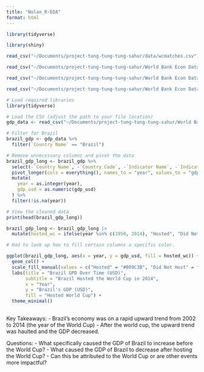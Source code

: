 ```yaml
---
title: "Nolan_R-EDA"
format: html
---
```



```r

library(tidyverse)

library(shiny)

```

```r
read_csv("~/Documents/project-tung-tung-tung-sahur/data/wcmatches.csv")
```



```r

read_csv("~/Documents/project-tung-tung-tung-sahur/World Bank Econ Data/API_NY.GDP.MKTP.CD_DS2_en_csv_v2_26433.csv")

read_csv("~/Documents/project-tung-tung-tung-sahur/World Bank Econ Data/Metadata_Country_API_NY.GDP.MKTP.CD_DS2_en_csv_v2_26433.csv")

read_csv("~/Documents/project-tung-tung-tung-sahur/World Bank Econ Data/Metadata_Indicator_API_NY.GDP.MKTP.CD_DS2_en_csv_v2_26433.csv")

```


```r
# Load required libraries
library(tidyverse)

# Load the CSV (adjust the path to your file location)
gdp_data <- read_csv("~/Documents/project-tung-tung-tung-sahur/World Bank Econ Data/API_NY.GDP.MKTP.CD_DS2_en_csv_v2_26433.csv", skip = 4)

# Filter for Brazil
brazil_gdp <- gdp_data %>%
  filter(`Country Name` == "Brazil")

# Remove unnecessary columns and pivot the data
brazil_gdp_long <- brazil_gdp %>%
  select(-`Country Name`, -`Country Code`, -`Indicator Name`, -`Indicator Code`) %>%
  pivot_longer(cols = everything(), names_to = "year", values_to = "gdp_usd") %>%
  mutate(
    year = as.integer(year),
    gdp_usd = as.numeric(gdp_usd)
  ) %>%
  filter(!is.na(year))

# View the cleaned data
print(head(brazil_gdp_long))

```

```r
brazil_gdp_long <- brazil_gdp_long |>
  mutate(hosted_wc = ifelse(year %in% c(1950, 2014), "Hosted", "Did Not Host"))

# Had to look up how to fill certain columns a specific color. 

ggplot(brazil_gdp_long, aes(x = year, y = gdp_usd, fill = hosted_wc)) + 
  geom_col() + 
  scale_fill_manual(values = c("Hosted" = "#009C3B", "Did Not Host" = "lightgrey")) + 
  labs(title = "Brazil GPD Over Time (USD)", 
       subtitle = "Brazil Hosted the World Cup in 2014",
       x = "Year",
       y = "Brazil's GDP (USD)", 
       fill = "Hosted World Cup") + 
  theme_minimal() 
  

```

Key Takeaways:
- Brazil's economy was on a rapid upward trend from 2002 to 2014 (the year of the World Cup)
- After the world cup, the upward trend was haulted and the GDP decreased. 

Questions: 
- What specifically caused the GDP of Brazil to increase before the World Cup?
- What caused the GDP of Brazil to decrease after hosting the World Cup? 
- Can this be attributed to the World Cup or are other events more impactful?



